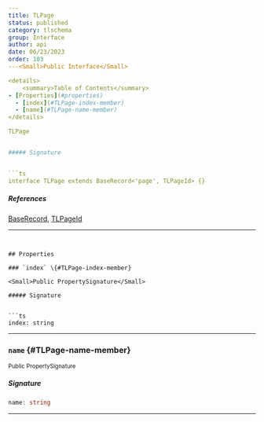 ```yaml
---
title: TLPage
status: published
category: tlschema
group: Interface
author: api
date: 06/23/2023
order: 103
---<Small>Public Interface</Small>

<details>
	<summary>Table of Contents</summary>
- [Properties](#properties)
  - [index](#TLPage-index-member)
  - [name](#TLPage-name-member)
</details>

TLPage


##### Signature


```ts
interface TLPage extends BaseRecord<'page', TLPageId> {}
```

##### References

[BaseRecord](/gen/store/BaseRecord-interface), [TLPageId](/gen/tlschema/TLPageId-type)

---
```


## Properties

### `index` \{#TLPage-index-member}

<Small>Public PropertySignature</Small>

##### Signature


```ts
index: string
```

---

### `name` \{#TLPage-name-member}

<Small>Public PropertySignature</Small>

##### Signature


```ts
name: string
```

---

